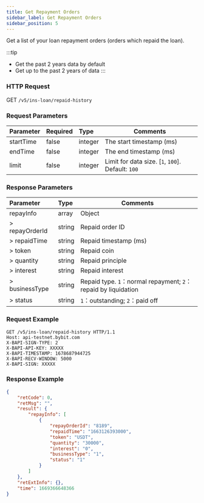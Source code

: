 ```yaml
---
title: Get Repayment Orders
sidebar_label: Get Repayment Orders
sidebar_position: 5
---
```

Get a list of your loan repayment orders (orders which repaid the loan).

:::tip
* Get the past 2 years data by default
* Get up to the past 2 years of data
:::

### HTTP Request
GET `/v5/ins-loan/repaid-history`

### Request Parameters
| Parameter | Required | Type | Comments|
|:----- |:-------|:-----|------ |
|startTime | false | integer | The start timestamp (ms)|
|endTime | false | integer	| The end timestamp (ms) |
|limit | false | integer | Limit for data size. [`1`, `100`]. Default: `100` |

### Response Parameters
| Parameter | Type | Comments|
|:----- |:-----|----- |
|repayInfo | array | Object |
|> repayOrderId	| string | Repaid order ID |
|> repaidTime | string | Repaid timestamp (ms)|
|> token | string | Repaid coin |
|> quantity	| string | Repaid principle |
|> interest	| string | Repaid interest |
|> businessType	| string | Repaid type. `1`：normal repayment; `2`：repaid by liquidation |
|> status | string | `1`：outstanding; `2`：paid off |

### Request Example

```http
GET /v5/ins-loan/repaid-history HTTP/1.1
Host: api-testnet.bybit.com
X-BAPI-SIGN-TYPE: 2
X-BAPI-API-KEY: XXXXX
X-BAPI-TIMESTAMP: 1678687944725
X-BAPI-RECV-WINDOW: 5000
X-BAPI-SIGN: XXXXX
```

### Response Example

```json
{
    "retCode": 0,
    "retMsg": "",
    "result": {
        "repayInfo": [
            {
                "repayOrderId": "8189",
                "repaidTime": "1663126393000",
                "token": "USDT",
                "quantity": "30000",
                "interest": "0",
                "businessType": "1",
                "status": "1"
            }
        ]
    },
    "retExtInfo": {},
    "time": 1669366648366
}
```
